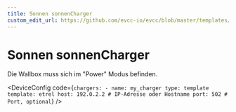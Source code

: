 ```yaml
---
title: Sonnen sonnenCharger
custom_edit_url: https://github.com/evcc-io/evcc/blob/master/templates/definition/charger/etrel.yaml
---
```



# Sonnen sonnenCharger

<DeviceFeatures features="mA,sponsorship" />

Die Wallbox muss sich im "Power" Modus befinden.


<DeviceConfig code={`chargers:
    - name: my_charger
      type: template
      template: etrel
      host: 192.0.2.2 # IP-Adresse oder Hostname
      port: 502 # Port, optional`}  />

<SponsorshipRequired />

